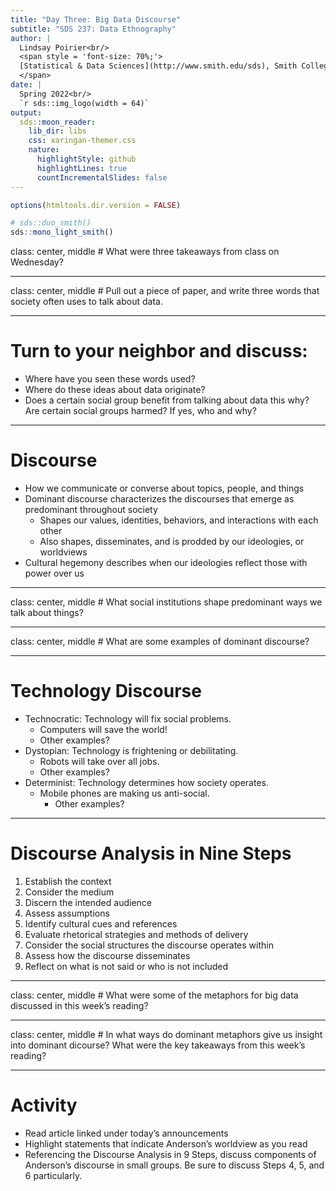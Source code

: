 ```yaml
---
title: "Day Three: Big Data Discourse"
subtitle: "SDS 237: Data Ethnography"
author: |
  Lindsay Poirier<br/>
  <span style = 'font-size: 70%;'>
  [Statistical & Data Sciences](http://www.smith.edu/sds), Smith College<br/>
  </span>
date: |
  Spring 2022<br/>
  `r sds::img_logo(width = 64)`
output:
  sds::moon_reader:
    lib_dir: libs
    css: xaringan-themer.css
    nature:
      highlightStyle: github
      highlightLines: true
      countIncrementalSlides: false
---
```


```r
options(htmltools.dir.version = FALSE)
```

```r
# sds::duo_smith()
sds::mono_light_smith()
```

class: center, middle
# What were three takeaways from class on Wednesday?

---

class: center, middle
# Pull out a piece of paper, and write three words that society often uses to talk about data.

---

# Turn to your neighbor and discuss:

* Where have you seen these words used?
* Where do these ideas about data originate?
* Does a certain social group benefit from talking about data this why? Are certain social groups harmed? If yes, who and why? 

---

# Discourse

* How we communicate or converse about topics, people, and things
* Dominant discourse characterizes the discourses that emerge as predominant throughout society
  * Shapes our values, identities, behaviors, and interactions with each other
  * Also shapes, disseminates, and is prodded by our ideologies, or worldviews
* Cultural hegemony describes when our ideologies reflect those with power over us

---

class: center, middle
# What social institutions shape predominant ways we talk about things?

---

class: center, middle
# What are some examples of dominant discourse?

---

# Technology Discourse

* Technocratic: Technology will fix social problems. 
  * Computers will save the world!
  * Other examples?
* Dystopian: Technology is frightening or debilitating.
  * Robots will take over all jobs.
  * Other examples?
* Determinist: Technology determines how society operates.
  * Mobile phones are making us anti-social.
    * Other examples?

---

# Discourse Analysis in Nine Steps

1. Establish the context
2. Consider the medium
3. Discern the intended audience
4. Assess assumptions 
5. Identify cultural cues and references
6. Evaluate rhetorical strategies and methods of delivery
7. Consider the social structures the discourse operates within
8. Assess how the discourse disseminates
9. Reflect on what is not said or who is not included

---

class: center, middle
# What were some of the metaphors for big data discussed in this week's reading?

---

class: center, middle
# In what ways do dominant metaphors give us insight into dominant dicourse? What were the key takeaways from this week's reading?
  
---

# Activity

* Read article linked under today's announcements
* Highlight statements that indicate Anderson's worldview as you read
* Referencing the Discourse Analysis in 9 Steps, discuss components of Anderson's discourse in small groups. Be sure to discuss Steps 4, 5, and 6 particularly.




